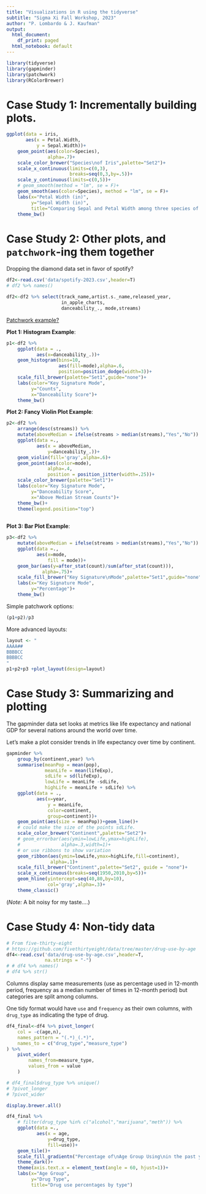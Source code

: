 ```yaml
---
title: "Visualizations in R using the tidyverse"
subtitle: "Sigma Xi Fall Workshop, 2023"
author: "P. Lombardo & J. Kaufman"
output:
  html_document:
    df_print: paged
  html_notebook: default
---
```


```r
library(tidyverse)
library(gapminder)
library(patchwork)
library(RColorBrewer)
```


# Case Study 1: Incrementally building plots.
```r
ggplot(data = iris,
       aes(x = Petal.Width,
           y = Sepal.Width))+
    geom_point(aes(color=Species),
               alpha=.7)+
    scale_color_brewer("Species\nof Iris",palette="Set2")+
    scale_x_continuous(limits=c(0,3),
                       breaks=seq(0,3,by=.5))+
    scale_y_continuous(limits=c(0,5))+
    # geom_smooth(method = "lm", se = F)+
    geom_smooth(aes(color=Species), method = "lm", se = F)+
    labs(x="Petal Width (in)",
         y="Sepal Width (in)",
         title="Comparing Sepal and Petal Width among three species of Iris")+
    theme_bw()
```


# Case Study 2: Other plots, and `patchwork`-ing them together
Dropping the diamond data set in favor of spotify?

```r
df2<-read.csv('data/spotify-2023.csv',header=T)
# df2 %>% names()

df2<-df2 %>% select(track_name,artist.s._name,released_year,
                    in_apple_charts,
                    danceability_., mode,streams)
```

[Patchwork example?](https://patchwork.data-imaginist.com/articles/guides/layout.html)

**Plot 1: Histogram Example**:
```r
p1<-df2 %>%
    ggplot(data = .,
           aes(x=danceability_.))+
    geom_histogram(bins=10,
                   aes(fill=mode),alpha=.6,
                   position=position_dodge(width=3))+
    scale_fill_brewer(palette="Set1",guide="none")+
    labs(color="Key Signature Mode",
         y="Counts",
         x="Danceability Score")+
    theme_bw()
```

**Plot 2: Fancy Violin Plot Example**:
```r
p2<-df2 %>%
    arrange(desc(streams)) %>%
    mutate(aboveMedian = ifelse(streams > median(streams),"Yes","No")) %>%
    ggplot(data =.,
           aes(x = aboveMedian,
               y=danceability_.))+
    geom_violin(fill='gray',alpha=.6)+
    geom_point(aes(color=mode),
               alpha=.4,
               position = position_jitter(width=.25))+
    scale_color_brewer(palette="Set1")+
    labs(color="Key Signature Mode",
         y="Danceability Score",
         x="Above Median Stream Counts")+
    theme_bw()+
    theme(legend.position="top")
    
```

**Plot 3: Bar Plot Example**:
```r
p3<-df2 %>%
    mutate(aboveMedian = ifelse(streams > median(streams),"Yes","No")) %>%
    ggplot(data =.,
           aes(x=mode,
               fill = mode))+
    geom_bar(aes(y=after_stat(count)/sum(after_stat(count))),
             alpha=.75)+
    scale_fill_brewer("Key Signature\nMode",palette="Set1",guide="none")+
    labs(x="Key Signature Mode",
         y="Percentage")+
    theme_bw()
```

Simple patchwork options:
```r
(p1+p2)/p3
```

More advanced layouts:
```r
layout <- "
AAAA##
BBBBCC
BBBBCC
"
p1+p2+p3 +plot_layout(design=layout)
```


# Case Study 3: Summarizing and plotting
The gapminder data set looks at metrics like life expectancy and national GDP for several nations around the world over time. 

Let's make a plot consider trends in life expectancy over time by continent.
```r
gapminder %>%
    group_by(continent,year) %>%
    summarise(meanPop = mean(pop),
              meanLife = mean(lifeExp),
              sdLife = sd(lifeExp),
              lowLife = meanLife -sdLife,
              highLife = meanLife + sdLife) %>%
    ggplot(data = .,
           aes(x=year,
               y = meanLife,
               color=continent,
               group=continent))+
    geom_point(aes(size = meanPop))+geom_line()+
    # could make the size of the points sdLife.
    scale_color_brewer("Continent",palette="Set2")+
    # geom_errorbar(aes(ymin=lowLife,ymax=highLife),
    #               alpha=.3,width=1)+
    # or use ribbons to show variation
    geom_ribbon(aes(ymin=lowLife,ymax=highLife,fill=continent),
                alpha=.1)+
    scale_fill_brewer("Continent",palette="Set2", guide = "none")+
    scale_x_continuous(breaks=seq(1950,2010,by=5))+
    geom_hline(yintercept=seq(40,80,by=10),
               col='gray',alpha=.3)+
    theme_classic()
```
(*Note:* A bit noisy for my taste....)


# Case Study 4: Non-tidy data

```r
# From five-thirty-eight
# https://github.com/fivethirtyeight/data/tree/master/drug-use-by-age
df4<-read.csv('data/drug-use-by-age.csv',header=T,
              na.strings = "-")
# # df4 %>% names()
# df4 %>% str()
```

Columns display same measurements (use as percentage used in 12-month period, frequency as a median number of times in 12-month period) but categories are split among columns.

One tidy format would have `use` and `frequency` as their own columns, with `drug_type` as indicating the type of drug.

```r
df4_final<-df4 %>% pivot_longer(
    col = -c(age,n),
    names_pattern = "(.*)_(.*)",
    names_to = c("drug_type","measure_type")
) %>% 
    pivot_wider(
        names_from=measure_type,
        values_from = value
    )

# df4_final$drug_type %>% unique()
# ?pivot_longer
# ?pivot_wider
```

```r
display.brewer.all()
```

```r
df4_final %>%
    # filter(drug_type %in% c("alcohol","marijuana","meth")) %>%
    ggplot(data =.,
           aes(x = age,
               y=drug_type,
               fill=use))+
    geom_tile()+
    scale_fill_gradientn("Percentage of\nAge Group Using\nin the past year",colors = brewer.pal(9,name="YlOrRd"))+
    theme_dark()+
    theme(axis.text.x = element_text(angle = 60, hjust=1))+
    labs(x="Age Group",
         y="Drug Type",
         title="Drug use percentages by type")
```


